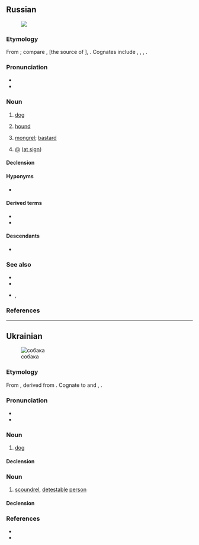 ==Russian==
{{wikipedia|lang=ru}}
[[File:Laika.jpg|thumb|{{lang|ru|Соба́ка}}]]

===Etymology===
From {{der|ru|MIr.}}; compare {{noncog|gbz|tr=sabah}}, {{noncog|xme-old|σπάκα|tr=spā́kəʰ}} [the source of {{noncog|xcl|ասպակ||dog}}], {{cog|ae|𐬯𐬞𐬀𐬐𐬀|t=dog-like}}. Cognates include {{cog|uk|соба́ка}}, {{cog|be|саба́ка}}, {{cog|pl|sobaka}} {{i|dialectal}}, {{cog|sa|शुनक|tr=śunaka}}.

===Pronunciation===
* {{ru-IPA|соба́ка}}
* {{audio|ru|Ru-{{PAGENAME}}.ogg|Audio}}

===Noun===
{{ru-noun+|соба́ка|a=an|adj=соба́чий|dim=соба́чка}}

# [[dog]]
#: {{syn|ru|пёс}}
#: {{uxi|ru|[[сторожевой|сторожева́я]] '''соба́ка'''|[[watchdog]]}}
#: {{uxi|ru|[[дворовый|дворо́вая]] '''соба́ка'''|[[cur]], [[mongrel]], [[mutt]]}}
#: {{uxi|ru|[[вот|Вот]] [[где]] '''соба́ка''' [[зарывать|зарыта]]!|Now I see it!}}
#: {{uxi|ru|[[он|Его́]] [[каждый|ка́ждая]] '''соба́ка''' [[знать|зна́ет]]|Everyone knows him.|lit=Every dog knows him}}
#: {{uxi|ru|голо́дный как '''соба́ка'''|as hungry as a dog; [[wolfish]], [[rapacious]]}}
#: {{uxi|ru|замёрзнуть как '''соба́ка'''|to be chilled to the marrow}}
#: {{uxi|ru|[[злой как соба́ка]]|mad as hell}}
#: {{uxi|ru|ну́жный как '''соба́ке''' пя́тая нога́|need like a hole in the head}}
#: {{uxi|ru|[[соба́ка на се́не]]|[[dog in the manger]]}}
#: {{uxi|ru|[[соба́ку съесть]]|to know something inside out}}
#: {{uxi|ru|[[уста́ть как соба́ка]]|to be [[dog-tired]]}}
# [[hound]]
#: {{uxi|ru|соба́ка-[[ище́йка]]|[[bloodhound]]}}
# {{lb|ru|pejorative}} [[mongrel]]; [[bastard]]
# {{lb|ru|Internet}} [[@]] ([[at sign]])

====Declension====
{{ru-noun-table|соба́ка|a=an}}
{{ru-noun-table|соба́ка|a=an|old=1}}

====Hyponyms====
* {{l|ru|дворня́га}}

====Derived terms====
* {{l|ru|по-соба́чьи}}
* {{l|ru|соба́читься}}

====Descendants====
* {{desc|yux|товкэ|bor=1}}

===See also===
* {{l|ru|конура́}}
* {{l|ru|щено́к}}
* {{l|ru|су́ка}}, {{l|ru|кобе́ль}}

===References===
{{R:ru:Vasmer}}
<references/>

{{topics|ru|Dogs}}

----

==Ukrainian==
{{wikipedia|lang=uk}}
[[Image:Kintamani.jpg|thumb|собака]]

===Etymology===
From {{inh|uk|orv|собака}}, derived from {{der|be|MIr.}} {{m|und|*sabāka-}}. Cognate to {{cog|be|саба́ка}} and {{cog|ru|соба́ка}}, {{cog|pl|sobaka}} {{i|dialectal}}.

===Pronunciation===
* {{uk-IPA|соба́ка}}
* {{audio|uk|Uk-{{PAGENAME}}.ogg|Audio}}

===Noun===
{{uk-noun|соба́ка<MF.anml>}}

# [[dog]] {{gloss|animal}}
#: {{syn|uk|пес|q1=poetic|су́ка|t2=female dog}}

====Declension====
{{uk-ndecl|соба́ка<MF.anml>}}

===Noun===
{{uk-noun|соба́ка<MF.pr>}}

# {{lb|uk|figuratively|pejorative}} [[scoundrel]], [[detestable]] [[person]]

====Declension====
{{uk-ndecl|соба́ка<MF.pr>}}

===References===
* {{R:uk:SUM-11}}
* {{R:uk:Horokh}}

{{topics|uk|Canids|People}}